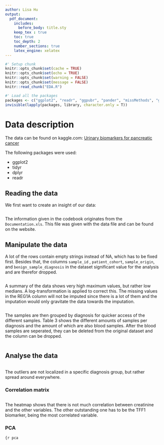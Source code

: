```yaml
---
author: Lisa Hu
output:
  pdf_document:
    includes:
      before_body: title.sty
    keep_tex : true
    toc: true
    toc_depth: 2
    number_sections: true
    latex_engine: xelatex
---
```


[//]: # (toc)

\newpage

```r
#' Setup chunk
knitr::opts_chunk$set(cache = TRUE)
knitr::opts_chunk$set(echo = TRUE)
knitr::opts_chunk$set(warning = FALSE)
knitr::opts_chunk$set(message = FALSE)
knitr::read_chunk("EDA.R")
```

```r
#' Load all the packages
packages <- c("ggplot2", "readr", "ggpubr", "pander", "missMethods", "ggbiplot", "FSA")
invisible(lapply(packages, library, character.only = T))
```

# Data description
The data can be found on kaggle.com: [Urinary biomarkers for pancreatic cancer](https://www.kaggle.com/datasets/johnjdavisiv/urinary-biomarkers-for-pancreatic-cancer)

The following packages were used:

+ ggplot2
+ tidyr
+ dplyr
+ readr

## Reading the data
We first want to create an insight of our data:
```r
```

The information given in the codebook originates from the `Documentation.xls`. This file was given with the data file and can be found on the website.

\newpage
## Manipulate the data
A lot of the rows contain empty strings instead of NA, which has to be fixed first. Besides that, the columns `sample_id` , `patient_cohort`, `sample_origin`, and `benign_sample_diagnosis` in the dataset significant value for the analysis and are therefor dropped.

```r
```

A summary of the data shows very high maximum values, but rather low medians. A log-transformation is applied to correct this. The missing values in the REG1A column will not be imputed since there is a lot of them and the imputation would only gravitate the data towards the imputation.

```r
```

The samples are then grouped by diagnosis for quicker access of the different samples. Table 3 shows the different amounts of samples per diagnosis and the amount of which are also blood samples. After the blood samples are seperated, they can be deleted from the original dataset and the column can be dropped.

[//]: # (Some entries also contain blood samples, which are also seperated.)

```r
```

\newpage
## Analyse the data
```r
```

The outliers are not localized in a specific diagnosis group, but rather spread around everywhere.

### Correlation matrix
```r
```

The heatmap shows that there is not much correlation between creatinine and the other variables. The other outstanding one has to be the TFF1 biomarker, being the most correlated variable.

### PCA
```{r pca
```
